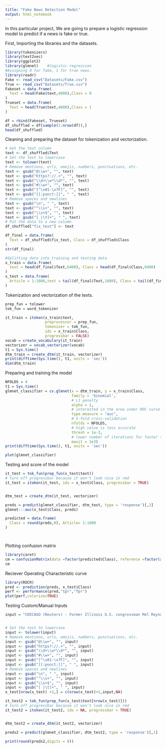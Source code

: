 ```yaml
---
title: "Fake News Detection Model"
output: html_notebook
---
```

In this particular project, We are going to prepare a logistic regression model to predict if a news is fake or true.

First, Importing the libraries and the datasets.

```r
library(tokenizers)
library(text2vec)
library(ggplot2)
library(glmnet)    #logistic regression
#Assigning 0 for fake, 1 for true news.
library(readr)
Fake <- read_csv("Datasets/Fake.csv")
True <- read_csv("Datasets/True.csv")
Fakeset = data.frame(
  Text = head(Fake$text,4000),Class = 0
)
Trueset = data.frame(
  Text = head(True$text,4000),Class = 1
)
```


```r
df = rbind(Fakeset, Trueset)
df_shuffled = df[sample(1:nrow(df)),]
head(df_shuffled)
```

Cleaning and preparing the dataset for tokenization and vectorization.

```r
# Get the text column
text <- df_shuffled$Text
# Set the text to lowercase
text <- tolower(text)
# Remove mentions, urls, emojis, numbers, punctuations, etc.
text <- gsub("@\\w+", "", text)
text <- gsub("https?://.+", "", text)
text <- gsub("\\d+\\w*\\d*", "", text)
text <- gsub("#\\w+", "", text)
text <- gsub("[^\x01-\x7F]", "", text)
text <- gsub("[[:punct:]]", " ", text)
# Remove spaces and newlines
text <- gsub("\n", " ", text)
text <- gsub("^\\s+", "", text)
text <- gsub("\\s+$", "", text)
text <- gsub("[ |\t]+", " ", text)
# Put the data to a new column
df_shuffled["fix_text"] <- text

df_final = data.frame(
  Text = df_shuffled$fix_text, Class = df_shuffled$Class
)
str(df_final)
```


```r
#Splitting data into training and testing data
x_train = data.frame(
  text = head(df_final$Text,6400), Class = head(df_final$Class,6400)
)
x_test = data.frame(
  Article = 1:1600,text = tail(df_final$Text,1600), Class = tail(df_final$Class,1600)
)
```


Tokenization and vectorization of the texts.

```r
prep_fun = tolower
tok_fun = word_tokenizer

it_train = itoken(x_train$text, 
                  preprocessor = prep_fun, 
                  tokenizer = tok_fun, 
                  ids = x_train$Class, 
                  progressbar = FALSE)
vocab = create_vocabulary(it_train)
vectorizer = vocab_vectorizer(vocab)
t1 = Sys.time()
dtm_train = create_dtm(it_train, vectorizer)
print(difftime(Sys.time(), t1, units = 'sec'))
dim(dtm_train)
```

Preparing and training the model

```r
NFOLDS = 4
t1 = Sys.time()
glmnet_classifier = cv.glmnet(x = dtm_train, y = x_train$Class, 
                              family = 'binomial', 
                              # L1 penalty
                              alpha = 1,
                              # interested in the area under ROC curve
                              type.measure = "auc",
                              # 5-fold cross-validation
                              nfolds = NFOLDS,
                              # high value is less accurate
                              thresh = 1e-3,
                              # lower number of iterations for faster training
                              maxit = 1e3)
print(difftime(Sys.time(), t1, units = 'sec'))

```

```r
plot(glmnet_classifier)
```


Testing and score of the model

```r
it_test = tok_fun(prep_fun(x_test$text))
# turn off progressbar because it won't look nice in rmd
it_test = itoken(it_test, ids = x_test$Class, progressbar = TRUE)


dtm_test = create_dtm(it_test, vectorizer)

preds = predict(glmnet_classifier, dtm_test, type = 'response')[,1]
glmnet:::auc(x_test$Class, preds)

predicted = data.frame(
  Class = round(preds,0), Article= 1:1600
)




```



Plotting confusion matrix


```r
library(caret)
cm = confusionMatrix(data =factor(predicted$Class), reference =factor(x_test$Class))
cm

```
Reciever Operating Characteristic curve


```r
library(ROCR)
pred <- prediction(preds, x_test$Class)
perf <- performance(pred,"tpr","fpr")
plot(perf,colorize=TRUE)

```

Testing Custom/Manual Inputs

```r
input = "CHICAGO (Reuters) - Former Illinois U.S. congressman Mel Reynolds was found guilty in federal court on Thursday for failing to file federal income tax returns, marking the latest legal trouble for the one-time Democratic Party rising star.  Reynolds, 65, faced four counts of failing to file a federal return after not filing in 2009, 2010, 2011 and 2012, according to a statement from the U.S. Attorney���s Office, Northern District of Illinois.  U.S. District Judge Robert Gettleman gave the verdict after a bench trial in federal court in Chicago, prosecutors said.�� The ruling followed Reynolds��� previous convictions for sexual assault, child pornography, bank fraud and misusing campaign funds.   Reynolds, who represented himself during the trial, declined comment to Reuters. However, he told the Chicago Tribune he planned to appeal the verdict.  ���I disagree with the judge finding me guilty of a misdemeanor, and I���m going to be addressing all of the issues for a new trial in a motion that I���m filing early next week,��� Reynolds told the newspaper.  Reynolds��� sentencing will be scheduled later, prosecutors said. Each count comes with a maximum sentence of one year in prison and a fine of up to $250,000.  Reynolds received gross income exceeding the minimum amount required to file a tax return, prosecutors said.  Prosecutors argued Reynolds collected $433,000 for consulting work he did in Africa during the four-year period he failed to file tax returns, the Tribune and Chicago Sun-Times said. But Reynolds said the money was not income, rather it was for travel and other expenses, and as such, it did not need to be reported to the Internal Revenue Service, the Tribune said.  Reynolds, first elected to Congress in 1992, was indicted in 1994 for having a relationship with a 16-year-old campaign worker and was re-elected that year in his Chicago district without opposition. The case ended with a conviction on sexual assault and child pornography charges in 1995 and Reynolds resigned. Before his scheduled release from prison in 1997, Reynolds was convicted of bank fraud and misusing campaign funds and sentenced to serve additional time. He was released in 2001. Reynolds tried politics again but in 2013 lost a bid for the U.S. House of Representatives seat of Jesse Jackson Jr., who had resigned before pleading guilty to fraud charges."


# Set the text to lowercase
input <- tolower(input)
# Remove mentions, urls, emojis, numbers, punctuations, etc.
input <- gsub("@\\w+", "", input)
input <- gsub("https?://.+", "", input)
input <- gsub("\\d+\\w*\\d*", "", input)
input <- gsub("#\\w+", "", input)
input <- gsub("[^\x01-\x7F]", "", input)
input <- gsub("[[:punct:]]", " ", input)
# Remove spaces and newlines
input <- gsub("\n", " ", input)
input <- gsub("^\\s+", "", input)
input <- gsub("\\s+$", "", input)
input <- gsub("[ |\t]+", " ", input)
x_test[nrow(x_test) +1,] = c(nrow(x_test)+1,input,NA)

it_test2 = tok_fun(prep_fun(x_test$text[nrow(x_test)]))
# turn off progressbar because it won't look nice in rmd
it_test2 = itoken(it_test2, ids = NA, progressbar = TRUE)


dtm_test2 = create_dtm(it_test2, vectorizer)

preds2 = predict(glmnet_classifier, dtm_test2, type = 'response')[,1]

print(round(preds2,digits = 0))

```


